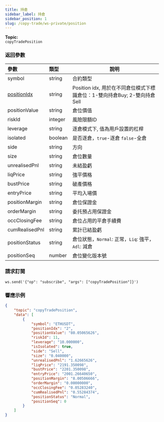 ```yaml
---
title: 持倉
sidebar_label: 持倉
sidebar_position: 1
slug: /copy-trade/ws-private/position
---
```


**Topic:**<br/>
`copyTradePosition`

### 返回參數
| 參數 | 類型 | 說明|
|:----- |:-----|----- |
|symbol|string |合約類型 |
|[positionIdx](../enum#positionidx) |string | Position idx, 用於在不同倉位模式下標識倉位：1-雙向持倉Buy; 2-雙向持倉Sell |
|positionValue |string |倉位價值 |
|riskId |integer |風險限額ID |
|leverage |string |逐倉模式下, 值為用戶設置的杠桿 |
|isolated |boolean |是否逐倉，`true`-逐倉 `false`-全倉 |
|side |string |方向 |
|size |string |倉位數量 |
|unrealisedPnl |string |未結盈虧 |
|liqPrice |string |強平價格 |
|bustPrice |string |破產價格 |
|entryPrice |string |平均入場價 |
|positionMargin |string |倉位保證金 |
|orderMargin |string |委托預占用保證金 |
|occClosingFee |string |倉位占用的平倉手續費|
|cumRealisedPnl |string |累計已結盈虧 |
|positionStatus |string |倉位狀態，`Normal`: 正常，`Liq`: 強平，`Adl`: 減倉|
|positionSeq |number |倉位變化版本號 |

### 請求訂閱

```http
ws.send('{"op": "subscribe", "args": ["copyTradePosition"]}')
```

### 響應示例

```json
{
    "topic": "copyTradePosition",
    "data": [
        {
            "symbol": "ETHUSDT",
            "positionIdx": "2",
            "positionValue": "80.05065626",
            "riskId": 11,
            "leverage": "10.000000",
            "isIsolated": true,
            "side": "Sell",
            "size": "0.040000",
            "unrealisedPnl": "1.62665626",
            "liqPrice": "2191.350098",
            "bustPrice": "2201.350098",
            "entryPrice": "2001.26640650",
            "positionMargin": "8.00506666",
            "orderMargin": "0.00000000",
            "occClosingFee": "0.05283240",
            "cumRealisedPnl": "0.55284374",
            "positionStatus": "Normal",
            "positionSeq": 0
        }
    ]
}
```